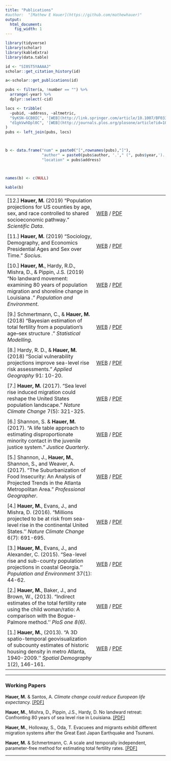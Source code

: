 ```yaml
---
title: "Publications"
#author:  "[Mathew E Hauer](https://github.com/mathewhauer)"
output:
  html_document:
    fig_width: 1
---
```


```r
library(tidyverse)
library(scholar)
library(kableExtra)
library(data.table)

id <- "SI0ST5YAAAAJ"
scholar::get_citation_history(id)

a<-scholar::get_publications(id)

pubs <- filter(a, !number == "") %>%
  arrange(-year) %>%
  dplyr::select(-cid)

locs <- tribble(
  ~pubid, ~address, ~altmetric,
  "9yKSN-GCB0IC", '[WEB](http://link.springer.com/article/10.1007/BF03354895) / [PDF](./papers/2013-SpatDemHauer.pdf)', '<div data-badge-popover="right" data-badge-type="donut" data-doi="10.1177/1471082X18801450" data-hide-no-mentions="true" class="altmetric-embed"></div>',
  "d1gkVwhDpl0C", '[WEB](http://journals.plos.org/plosone/article?id=10.1371/journal.pone.0067226) / [PDF](./papers/2013-PlosOneHauer.pdf)', '<div data-badge-popover="right" data-badge-type="donut" data-doi="10.1371/journal.pone.0067226" data-hide-no-mentions="true" class="altmetric-embed"></div>' 
)
pubs <- left_join(pubs, locs)



b <- data.frame("num" = paste0("[",rownames(pubs),"]"), 
                "author" = paste0(pubs$author, '.'," (", pubs$year,'). "' ,pubs$title,'." ', pubs$journal,' ', pubs$number),
                "location" = pubs$address)



names(b) <- c(NULL)


```

```r
kable(b)

```


<script type='text/javascript' src='https://d1bxh8uas1mnw7.cloudfront.net/assets/embed.js'></script>
<style type="text/css">
table.padded-table td { padding:6px; min-width:100px }
</style>


<table class="padded-table">

 <tr><td>[12.]  **Hauer, M.** (2019)  "Population projections for US counties by age, sex, and race controlled to shared socioeconomic pathway." *Scientific Data*. </td><td>[WEB](https://www.nature.com/articles/sdata20195) / [PDF](./papers/2019-SciDataHauer.pdf)</td><td><div data-badge-popover="right" data-badge-type="donut" data-doi="10.31235/osf.io/ue4hs" data-hide-no-mentions="true" class="altmetric-embed"></div></td></tr>

 <tr><td>[11.]  **Hauer, M.** (2019)  "Sociology, Demography, and Economics Presidential Ages and Sex over Time." *Socius*. </td><td>[WEB](https://journals.sagepub.com/doi/abs/10.1177/2378023118825221) / [PDF](./papers/2019-SociusHauer.pdf)</td><td><div data-badge-popover="right" data-badge-type="donut" data-doi="10.1177/2378023118825221" data-hide-no-mentions="true" class="altmetric-embed"></div></td></tr>

 <tr><td>[10.]  **Hauer, M.**, Hardy, R.D., Mishra, D., & Pippin, J.S. (2019)  "No landward movement: examining 80 years of population migration and shoreline change in Louisiana ." *Population and Environment*. </td><td>[WEB](https://link.springer.com/article/10.1007/s11111-019-00315-8) / [PDF](./papers/2019-PopEnvHauer.pdf)</td><td><div data-badge-popover="right" data-badge-type="donut" data-doi="10.1007/s11111-019-00315-8" data-hide-no-mentions="true" class="altmetric-embed"></div></td></tr>

 <tr><td>[9.] Schmertmann, C., & **Hauer, M.** (2018)  "Bayesian estimation of total fertility from a population's age–sex structure ." *Statistical Modelling*. </td><td>[WEB](https://journals.sagepub.com/doi/10.1177/1471082X18801450) / [PDF](./papers/2018-StatisticalModelling.pdf)</td><td><div data-badge-popover="right" data-badge-type="donut" data-doi="10.1177/1471082X18801450" data-hide-no-mentions="true" class="altmetric-embed"></div></td></tr>

 <tr><td>[8.] Hardy, R. D., & **Hauer, M.** (2018) "Social vulnerability projections improve sea-level rise risk assessments." *Applied Geography* 91: 10-20. </td><td>[WEB](https://www.sciencedirect.com/science/article/pii/S0143622817309189) / [PDF](./papers/2018-AppliedGeographerHardyHauer.pdf)</td><td><div data-badge-popover="right" data-badge-type="donut" data-doi="https://doi.org/10.1016/j.apgeog.2017.12.019" data-hide-no-mentions="true" class="altmetric-embed"></div></td></tr>
  <tr><td>[7.] **Hauer, M.** (2017). "Sea level rise induced migration could reshape the United States population landscape." *Nature Climate Change*  7(5): 321-325.  </td><td>[WEB](http://dx.doi.org/10.1038/nclimate3271) / [PDF](./papers/2017-NCLIMHauerREDUCED.pdf)</td><td><div data-badge-popover="right" data-badge-type="donut" data-doi="10.1038/nclimate3271" data-hide-no-mentions="true" class="altmetric-embed"></div></td></tr>
  <tr><td>[6.] Shannon, S. & **Hauer, M.** (2017). "A life table approach to estimating disproportionate minority contact in the juvenile justice system." *Justice Quarterly*.  </td><td>[WEB](http://www.tandfonline.com/doi/full/10.1080/07418825.2017.1315163) / [PDF](./papers/2017-JusticeQuarterlyShannonHauer.pdf)</td><td><div data-badge-popover="right" data-badge-type="donut" data-doi="10.1080/07418825.2017.1315163" data-hide-no-mentions="true" class="altmetric-embed"></div></td></tr>
  <tr><td>[5.] Shannon, J., **Hauer, M.**, Shannon, S., and Weaver, A. (2017). "The Suburbanization of Food Insecurity: An Analysis of Projected     Trends in the Atlanta Metropolitan Area." *Professional Geographer*.  </td><td>[WEB](http://www.tandfonline.com/doi/full/10.1080/00330124.2017.1325751) / [PDF](./papers/2017-ProGeographerShannonHauer.pdf)</td><td><div data-badge-popover="right" data-badge-type="donut" data-doi="10.1080/00330124.2017.1325751" data-hide-no-mentions="true" class="altmetric-embed"></div></td></tr> 
   <tr><td>[4.] **Hauer, M.**, Evans, J., and Mishra, D. (2016). "Millions projected to be at risk from sea-level rise in the continental United States.'' *Nature Climate Change* 6(7): 691-695. </td><td> [WEB](http://www.nature.com/nclimate/journal/v6/n7/full/nclimate2961.html) / [PDF](./papers/2016-NCLIMHauer.pdf)</td><td><div data-badge-popover="right" data-badge-type="donut" data-doi="10.1038/nclimate2961" data-hide-no-mentions="true" class="altmetric-embed"></div></td></tr>  
   <tr><td>[3.] **Hauer, M.**, Evans, J., and Alexander, C. (2015). "Sea-level rise and sub-county population projections in coastal Georgia.''  *Population and Environment* 37(1): 44-62.</td> <td> [WEB](http://link.springer.com/article/10.1007/s11111-015-0233-8) / [PDF](./papers/2015-POENHauer.pdf)</td><td><div data-badge-popover="right" data-badge-type="donut" data-doi="10.1007/s11111-015-0233-8" data-hide-no-mentions="true" class="altmetric-embed"></div></td></tr> 
       
 <tr><td>[2.] **Hauer, M.**, Baker, J., and Brown, W., (2013). "Indirect estimates of the total fertility rate using the child  woman/ratio: A comparison with the Bogue-Palmore method.'' *PloS one 8(6)*.</td><td> [WEB](http://journals.plos.org/plosone/article?id=10.1371/journal.pone.0067226) / [PDF](./papers/2013-PlosOneHauer.pdf)</td><td><div data-badge-popover="right" data-badge-type="donut" data-doi="10.1371/journal.pone.0067226" data-hide-no-mentions="true" class="altmetric-embed"></div></td></tr>        
 <tr><td>[1.] **Hauer, M.**, (2013). "A 3D spatio-temporal geovisualization of subcounty estimates of historic housing density in metro Atlanta, 1940-2009.'' *Spatial Demography* 1(2), 146-161.</td><td> [WEB](http://link.springer.com/article/10.1007/BF03354895) / [PDF](./papers/2013-SpatDemHauer.pdf)</td><td><div data-badge-popover="right" data-badge-type="donut" data-doi="10.1007/BF03354895" data-hide-no-mentions="true" class="altmetric-embed"></div></td></tr>      
  
</table>

----

### Working Papers

**Hauer, M.** & Santos, A. *Climate change could reduce European life expectancy.*  [[PDF]](https://osf.io/preprints/socarxiv/ngtxr)

**Hauer, M.**, Mishra, D., Pippin, J.S., Hardy, D. No landward retreat: Confronting 80 years of sea level rise in Louisiana.  [[PDF]](https://osf.io/preprints/socarxiv/n7pt5/)
    
**Hauer, M.**, Holloway, S., Oda, T. Evacuees and migrants exhibit different migration systems after the Great East Japan Earthquake and Tsunami.
    
**Hauer, M.** & Schmertmann, C. A scale and temporally independent, parameter-free method for estimating total fertility rates. [[PDF]](https://osf.io/preprints/socarxiv/2f3v6/)

----
